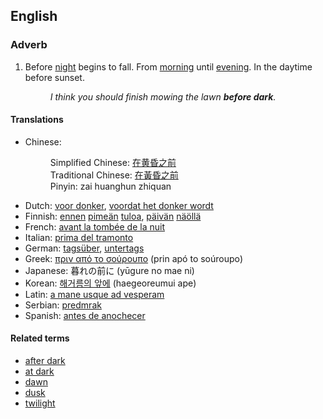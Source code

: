 ==English==

===Adverb===
{{en-adv|pos=[[before]] [[dark]]}}

# Before [[night]] begins to fall.  From [[morning]] until [[evening]]. In the daytime before sunset.
#:''I think you should finish mowing the lawn '''before dark'''.''

====Translations====
*Chinese:
*:Simplified Chinese: [[在黄昏之前]]
*:Traditional Chinese: [[在黃昏之前]]
*:Pinyin: zai huanghun zhiquan
*Dutch: [[voor donker]], [[voordat het donker wordt]]
*Finnish: [[ennen]] [[pimeä|pimeän]] [[tulo|tuloa]], [[päivä|päivän]] [[näkö|näöllä]]
*French: [[avant la tombée de la nuit]]
*Italian: [[prima del tramonto]]
*German: [[tagsüber]], [[untertags]]
*Greek: [[πριν από το σούρουπο]] (prin apó to soúroupo)
*Japanese: 暮れの前に (yūgure no mae ni)
*Korean: [[해거름의 앞에]] (haegeoreumui ape)
*Latin: [[a mane usque ad vesperam]]
*Serbian: [[predmrak]]
*Spanish: [[antes de anochecer]]

====Related terms====
*[[after dark]]
*[[at dark]]
*[[dawn]]
*[[dusk]]
*[[twilight]]